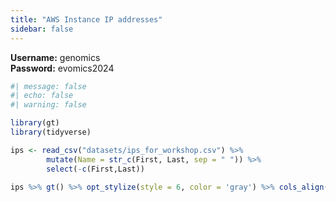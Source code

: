 ```yaml
---
title: "AWS Instance IP addresses"
sidebar: false
---
```


**Username:** genomics \
**Password:** evomics2024

```r
#| message: false
#| echo: false
#| warning: false

library(gt)
library(tidyverse)

ips <- read_csv("datasets/ips_for_workshop.csv") %>%
        mutate(Name = str_c(First, Last, sep = " ")) %>%
        select(-c(First,Last))

ips %>% gt() %>% opt_stylize(style = 6, color = 'gray') %>% cols_align(align = "left")

```
